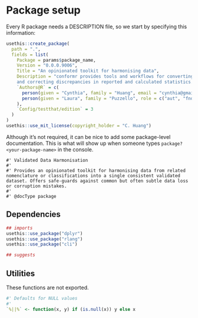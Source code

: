 # Package setup

Every R package needs a DESCRIPTION file, so we start by specifying this information:

```r
usethis::create_package(
  path = ".",
  fields = list(
    Package = params$package_name,
    Version = "0.0.0.9006",
    Title = "An opinionated toolkit for harmonising data",
    Description = "conformr provides tools and workflows for converting data between classification standards, 
    and correcting discrepancies in reported and calculated statistics.",
    `Authors@R` = c(
      person(given = "Cynthia", family = "Huang", email = "cynthia@gmail.com", role = c("aut", "cre")),
      person(given = "Laura", family = "Puzzello", role = c("aut", "fnd"))
    ),
    `Config/testthat/edition` = 3
  )
)
usethis::use_mit_license(copyright_holder = "C. Huang")
```

Although it's not required, it can be nice to add some package-level documentation. This is what will show up when someone types `package?<your-package-name>` in the console.

```package_doc
#' Validated Data Harmonisation
#'
#' Provides an opinionated toolkit for harmonising data from related nomenclature or classifications into a single consistent validated dataset. Offers safe-guards against common but often subtle data loss or corruption mistakes.
#' 
#' @docType package
```

## Dependencies

```r
## imports
usethis::use_package("dplyr")
usethis::use_package("rlang")
usethis::use_package("cli")

## suggests

```

## Utilities

These functions are not exported.

```r
#' Defaults for NULL values
#'
`%||%` <- function(x, y) if (is.null(x)) y else x
```
